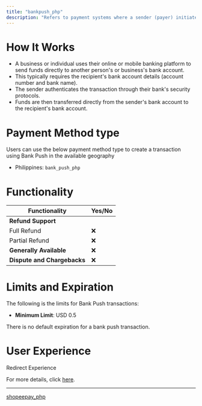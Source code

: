 ```yaml
---
title: "bankpush_php"
description: "Refers to payment systems where a sender (payer) initiates a payment directly to a recipient's bank account."
---
```


# How It Works

* A business or individual uses their online or mobile banking platform to send funds directly to another person's or business's bank account.
* This typically requires the recipient's bank account details (account number and bank name).
* The sender authenticates the transaction through their bank's security protocols.
* Funds are then transferred directly from the sender's bank account to the recipient's bank account.

# Payment Method type

Users can use the below payment method type to create a transaction using Bank Push in the available geography

* Philippines: `bank_push_php`

# Functionality

| Functionality               | Yes/No |
| --------------------------- | ------ |
| **Refund Support**          |        |
| Full Refund                 | ❌      |
| Partial Refund              | ❌      |
| **Generally Available**     | ❌      |
| **Dispute and Chargebacks** | ❌      |

# Limits and Expiration

The following is the limits for Bank Push transactions:

* **Minimum Limit**: USD 0.5

There is no default expiration for a bank push transaction.

# User Experience

Redirect Experience

For more details, click [here](https://tazapay.com/payment-methods/bank-transfer).

***

[shopeepay\_php](/docs/shopeepay_php)
